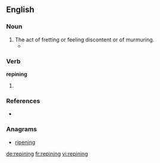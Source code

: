 ==English==

===Noun===
{{en-noun}}

# The act of fretting or feeling discontent or of murmuring.
#* {{quote-book|year=1835|author=[[s:Author:William Gilmore Simms|William Gilmore Simms]]|title=[[s:The Partisan|The Partisan]]|publisher=Harper|section=[[s:The Partisan/XII|Chapter XI]]|page=[[s:Page:The Partisan, v1.djvu/131|140]]|passage=Doomed to a brief existence, she wasted not the hours in painful '''repinings''' at a fate so stern; but still regarding it as inevitable, she prepared as calmly as possible to encounter it.}}

===Verb===
'''repining'''

# {{present participle of|repine}}

===References===
* {{R:Webster 1828}}

===Anagrams===
* [[ripening#English|ripening]]

[[de:repining]]
[[fr:repining]]
[[vi:repining]]
